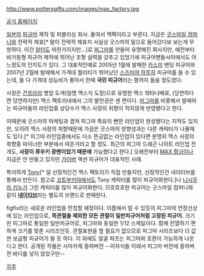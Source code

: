 http://www.pottersgifts.com/images/max_factory.jpg

[http://www.maxfactory.jp 공식 홈페이지]

[[일본]]의 [[피규어]] 제작 및 퍼블리싱 회사. 줄여서 맥팩이라고 부른다. 지금은 [[굿스마일 컴퍼니]]와 전략적 제휴[* 말이 전략적 제휴지 사실상 굿스마의 밑으로 들어갔다보 보는게 무방하다. 이건 [[알터]]도 마찬가지지만...]로 [[피그마]]를 만들어 유명해진 회사지만, 예전부터 비가동형 피규어 제작에 뛰어난 조형 실력을 갖추고 있었기에 피규어팬들사이에서도 어느정도의 인지도가 있다. 그 대표적인예로 2005년 1월에 발매한 [[카스미]] 밴딩 피규어와 2007년 2월에 발매해서 가격대 퀄리티가 뛰어났던 [[스즈미야 하루히]] 피규어를 들 수 있는데, 둘 다 가격대 성능비가 좋아서 한때 '''국민 피규어'''라는 평까지 들을 정도였다.

사장은 [[건프라]]의 명암 도색(일명 맥스식 도장)으로 유명한 맥스 와타나베로, (당연하다면 당연하지만) 맥스 팩토리내에서 그의 발언권은 센 편이다. [[피그마]]를 비롯해서 발매하는 피규어들의 라인업중 상당수가 맥스 사장의 취향이 적지않게 반영됐다고 한다.

이때문에 굿스마의 마케팅과 겹쳐 피그마 특유의 뻔한 라인업이 완성됐다는 지적도 있지만, 오히려 맥스 사장의 취향때문에 가끔은 굿스마의 방향성과는 다른 캐릭터가 나올때도 있다.[* 피그마 라인업중에서도 다소 뜬금없는 라인업이 있다면 분명히 맥스 사장의 취향중 마이너한 부분에서 따온거라고 할 정도. 최근의 피그마 드래곤 나이트 라인업 전개도, '''사장이 류우키 광팬이었기 때문에''' 가능했다고 한다.] 오래전부터 [[MAX 합금]]이나 지금은 안 만들고 있지만 [[가이버]] 액션 피규어가 대표적인 사례.

특이하게 [[Tony]][* 덜 선정적인건 맥스 팩토리가 직접 만들지만, 선정적인건 네이티브를 통해서 만든다. 참고로 [[코토부키야]]에서도 Tony 캐릭터를 많이 피규어화한다.]나 [[니시무라 키누]]가 그린 캐릭터를 많이 피규어화한다. 므흐흐흐한 피규어는 굿스마일 컴퍼니와 같이 '''[[네이티브]]'''라는 별도의 브랜드로 판매한다.

figfix라는 새로운 라인업을 런칭할 예정이다. 이름에서 알 수 있듯이 피그마의 연장선상에 있는 라인업으로, '''목관절을 제외한 모든 관절이 일반피규어처럼 고정된 피규어.''' 크기만 피그마로 통일한 일반피규어로, 피그마와 동일한 1/12 스케일이다. 함께 진열하기 편하게 크기를 맞춘 시리즈인듯. 관절표현을 할 필요가 없으므로 피그마 시리즈보다 더 값싼 보급형 피규어가 될 듯 하다. 이 외에도 얼굴 파츠는 피그마와 호환이 가능하게 나온다고 한다. 공개된 작품은 시마카제 중파버전 --이자식들 이래서 피그마 버전에 중파버전 바디를 넣지 않았구만--

[[각주]]
